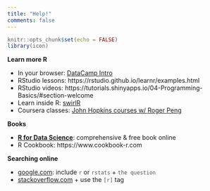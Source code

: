 ```yaml
---
title: "Help!"
comments: false
---
```


```r
knitr::opts_chunk$set(echo = FALSE)
library(icon)
```

<style> code {color: #535353 !important;} </style>

__Learn more R__

- In your browser: [DataCamp Intro](https://campus.datacamp.com/courses/free-introduction-to-r/chapter-1-intro-to-basics-1?ex=1)
- RStudio lessons: https://rstudio.github.io/learnr/examples.html
- RStudio videos: https://tutorials.shinyapps.io/04-Programming-Basics/#section-welcome
-	Learn inside R:  [swirlR](https://swirlstats.com/students.html)  
- Coursera classes: [John Hopkins courses w/ Roger Peng](https://www.coursera.org/specializations/jhu-data-science)    

__Books__    

- [__R for Data Science__](http://r4ds.had.co.nz/): comprehensive & free book online
- R Cookbook: https://www.cookbook-r.com     
    
__Searching online__

- [google.com](www.google.com): include `r` or `rstats` + `the question`
- [stackoverflow.com](https://stackoverflow.com/questions/12675147/how-can-we-make-xkcd-style-graphs) + use the `[r]` tag

